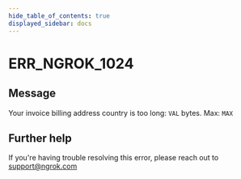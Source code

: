 ```yaml
---
hide_table_of_contents: true
displayed_sidebar: docs
---
```



# ERR_NGROK_1024

## Message

Your invoice billing address country is too long: `VAL` bytes. Max: `MAX`

<ErrorDetails error="err_ngrok_1024" />

## Further help

If you're having trouble resolving this error, please reach out to [support@ngrok.com](mailto:support@ngrok.com?subject=Help%20with%20ERR_NGROK_1024)
